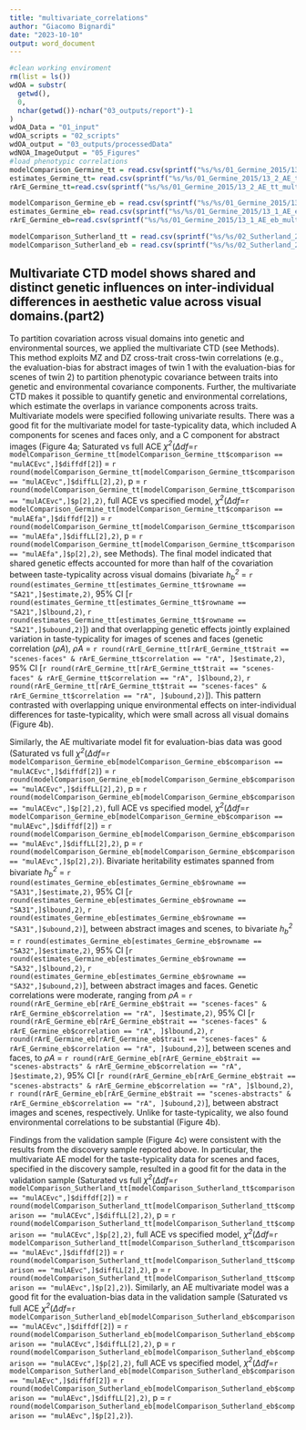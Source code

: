 ```yaml
---
title: "multivariate_correlations"
author: "Giacomo Bignardi"
date: "2023-10-10"
output: word_document
---
```


```r
#clean working enviroment 
rm(list = ls())
wdOA = substr(
  getwd(),
  0,
  nchar(getwd())-nchar("03_outputs/report")-1
)
wdOA_Data = "01_input"
wdOA_scripts = "02_scripts"
wdOA_output = "03_outputs/processedData"
wdNOA_ImageOutput = "05_Figures"
#load phenotypic correlations 
modelComparison_Germine_tt = read.csv(sprintf("%s/%s/01_Germine_2015/13_2_AE_tt_multivariate_modelComparison.csv",wdOA,wdOA_output))
estimates_Germine_tt= read.csv(sprintf("%s/%s/01_Germine_2015/13_2_AE_tt_multivariate_CI.csv",wdOA,wdOA_output))
rArE_Germine_tt=read.csv(sprintf("%s/%s/01_Germine_2015/13_2_AE_tt_multivariate_rArE.csv",wdOA,wdOA_output))

modelComparison_Germine_eb = read.csv(sprintf("%s/%s/01_Germine_2015/13_1_AE_eb_multivariate_modelComparison.csv",wdOA,wdOA_output))
estimates_Germine_eb= read.csv(sprintf("%s/%s/01_Germine_2015/13_1_AE_eb_multivariate_CI.csv",wdOA,wdOA_output))
rArE_Germine_eb=read.csv(sprintf("%s/%s/01_Germine_2015/13_1_AE_eb_multivariate_rArE.csv",wdOA,wdOA_output))

modelComparison_Sutherland_tt = read.csv(sprintf("%s/%s/02_Sutherland_2020/21_AE_tt_multivariate_Sutherland2020_modelComparison.csv",wdOA,wdOA_output))
modelComparison_Sutherland_eb = read.csv(sprintf("%s/%s/02_Sutherland_2020/20_AE_eb_multivariate_Sutherland2020_modelComparison.csv",wdOA,wdOA_output))
```

## Multivariate CTD model shows shared and distinct genetic influences on inter-individual differences in aesthetic value across visual domains.(part2)

To partition covariation across visual domains into genetic and environmental sources, we applied the multivariate CTD (see Methods). This method exploits MZ and DZ cross-trait cross-twin correlations (e.g., the evaluation-bias for abstract images of twin 1 with the evaluation-bias for scenes of twin 2) to partition phenotypic covariance between traits into genetic and environmental covariance components. Further, the multivariate CTD makes it possible to quantify genetic and environmental correlations, which estimate the overlaps in variance components across traits. Multivariate models were specified following univariate results. There was a good fit for the multivariate model for taste-typicality data, which included A components for scenes and faces only, and a C component for abstract images (Figure 4a; Saturated vs full ACE *$χ^2$*(*Δdf*=`r modelComparison_Germine_tt[modelComparison_Germine_tt$comparison == "mulACEvc",]$diffdf[2]`) = `r round(modelComparison_Germine_tt[modelComparison_Germine_tt$comparison == "mulACEvc",]$diffLL[2],2)`, p = `r round(modelComparison_Germine_tt[modelComparison_Germine_tt$comparison == "mulACEvc",]$p[2],2)`, full ACE vs specified model, *$χ^2$*(*Δdf*=`r modelComparison_Germine_tt[modelComparison_Germine_tt$comparison == "mulAEfa",]$diffdf[2]`) = `r round(modelComparison_Germine_tt[modelComparison_Germine_tt$comparison == "mulAEfa",]$diffLL[2],2)`, p = `r round(modelComparison_Germine_tt[modelComparison_Germine_tt$comparison == "mulAEfa",]$p[2],2)`, see Methods). The final model indicated that shared genetic effects accounted for more than half of the covariation between taste-typicality across visual domains (bivariate *$h^2_{b}$* = `r round(estimates_Germine_tt[estimates_Germine_tt$rowname == "SA21",]$estimate,2)`, 95% CI [`r round(estimates_Germine_tt[estimates_Germine_tt$rowname == "SA21",]$lbound,2)`, `r round(estimates_Germine_tt[estimates_Germine_tt$rowname == "SA21",]$ubound,2)`]) and that overlapping genetic effects jointly explained variation in taste-typicality for images of scenes and faces (genetic correlation (*ρA*), *$ρA$* = `r round(rArE_Germine_tt[rArE_Germine_tt$trait == "scenes-faces" & rArE_Germine_tt$correlation == "rA", ]$estimate,2)`, 95% CI [`r round(rArE_Germine_tt[rArE_Germine_tt$trait == "scenes-faces" & rArE_Germine_tt$correlation == "rA", ]$lbound,2)`, `r round(rArE_Germine_tt[rArE_Germine_tt$trait == "scenes-faces" & rArE_Germine_tt$correlation == "rA", ]$ubound,2)`]). This pattern contrasted with overlapping unique environmental effects on inter-individual differences for taste-typicality, which were small across all visual domains (Figure 4b). 

Similarly, the AE multivariate model fit for evaluation-bias data was good (Saturated vs full *$χ^2$*(*Δdf*=`r modelComparison_Germine_eb[modelComparison_Germine_eb$comparison == "mulACEvc",]$diffdf[2]`) = `r round(modelComparison_Germine_eb[modelComparison_Germine_eb$comparison == "mulACEvc",]$diffLL[2],2)`, p = `r round(modelComparison_Germine_eb[modelComparison_Germine_eb$comparison == "mulACEvc",]$p[2],2)`, full ACE vs specified model, *$χ^2$*(*Δdf*=`r modelComparison_Germine_eb[modelComparison_Germine_eb$comparison == "mulAEvc",]$diffdf[2]`) = `r round(modelComparison_Germine_eb[modelComparison_Germine_eb$comparison == "mulAEvc",]$diffLL[2],2)`, p = `r round(modelComparison_Germine_eb[modelComparison_Germine_eb$comparison == "mulAEvc",]$p[2],2)`). Bivariate heritability estimates spanned from bivariate *$h^2_{b}$* = `r round(estimates_Germine_eb[estimates_Germine_eb$rowname == "SA31",]$estimate,2)`, 95% CI [`r round(estimates_Germine_eb[estimates_Germine_eb$rowname == "SA31",]$lbound,2)`, `r round(estimates_Germine_eb[estimates_Germine_eb$rowname == "SA31",]$ubound,2)`], between abstract images and scenes, to bivariate *$h^2_{b}$* = `r round(estimates_Germine_eb[estimates_Germine_eb$rowname == "SA32",]$estimate,2)`, 95% CI [`r round(estimates_Germine_eb[estimates_Germine_eb$rowname == "SA32",]$lbound,2)`, `r round(estimates_Germine_eb[estimates_Germine_eb$rowname == "SA32",]$ubound,2)`], between abstract images and faces. Genetic correlations were moderate, ranging from *$ρA$* = `r round(rArE_Germine_eb[rArE_Germine_eb$trait == "scenes-faces" & rArE_Germine_eb$correlation == "rA", ]$estimate,2)`, 95% CI [`r round(rArE_Germine_eb[rArE_Germine_eb$trait == "scenes-faces" & rArE_Germine_eb$correlation == "rA", ]$lbound,2)`, `r round(rArE_Germine_eb[rArE_Germine_eb$trait == "scenes-faces" & rArE_Germine_eb$correlation == "rA", ]$ubound,2)`], between scenes and faces, to *$ρA$* = `r round(rArE_Germine_eb[rArE_Germine_eb$trait == "scenes-abstracts" & rArE_Germine_eb$correlation == "rA", ]$estimate,2)`, 95% CI [`r round(rArE_Germine_eb[rArE_Germine_eb$trait == "scenes-abstracts" & rArE_Germine_eb$correlation == "rA", ]$lbound,2)`, `r round(rArE_Germine_eb[rArE_Germine_eb$trait == "scenes-abstracts" & rArE_Germine_eb$correlation == "rA", ]$ubound,2)`], between abstract images and scenes, respectively. Unlike for taste-typicality, we also found environmental correlations to be substantial (Figure 4b). 

Findings from the validation sample (Figure 4c) were consistent with the results from the discovery sample reported above. In particular, the multivariate AE model for the taste-typicality data for scenes and faces, specified in the discovery sample, resulted in a good fit for the data in the validation sample (Saturated vs full *$χ^2$*(*Δdf*=`r modelComparison_Sutherland_tt[modelComparison_Sutherland_tt$comparison == "mulACEvc",]$diffdf[2]`) = `r round(modelComparison_Sutherland_tt[modelComparison_Sutherland_tt$comparison == "mulACEvc",]$diffLL[2],2)`, p = `r round(modelComparison_Sutherland_tt[modelComparison_Sutherland_tt$comparison == "mulACEvc",]$p[2],2)`, full ACE vs specified model, *$χ^2$*(*Δdf*=`r modelComparison_Sutherland_tt[modelComparison_Sutherland_tt$comparison == "mulAEvc",]$diffdf[2]`) = `r round(modelComparison_Sutherland_tt[modelComparison_Sutherland_tt$comparison == "mulAEvc",]$diffLL[2],2)`, p = `r round(modelComparison_Sutherland_tt[modelComparison_Sutherland_tt$comparison == "mulAEvc",]$p[2],2)`). Similarly, an AE multivariate model was a good fit for the evaluation-bias data in the validation sample (Saturated vs full ACE *$χ^2$*(*Δdf*=`r modelComparison_Sutherland_eb[modelComparison_Sutherland_eb$comparison == "mulACEvc",]$diffdf[2]`) = `r round(modelComparison_Sutherland_eb[modelComparison_Sutherland_eb$comparison == "mulACEvc",]$diffLL[2],2)`, p = `r round(modelComparison_Sutherland_eb[modelComparison_Sutherland_eb$comparison == "mulACEvc",]$p[2],2)`, full ACE vs specified model, *$χ^2$*(*Δdf*=`r modelComparison_Sutherland_eb[modelComparison_Sutherland_eb$comparison == "mulAEvc",]$diffdf[2]`) = `r round(modelComparison_Sutherland_eb[modelComparison_Sutherland_eb$comparison == "mulAEvc",]$diffLL[2],2)`, p = `r round(modelComparison_Sutherland_eb[modelComparison_Sutherland_eb$comparison == "mulAEvc",]$p[2],2)`).

